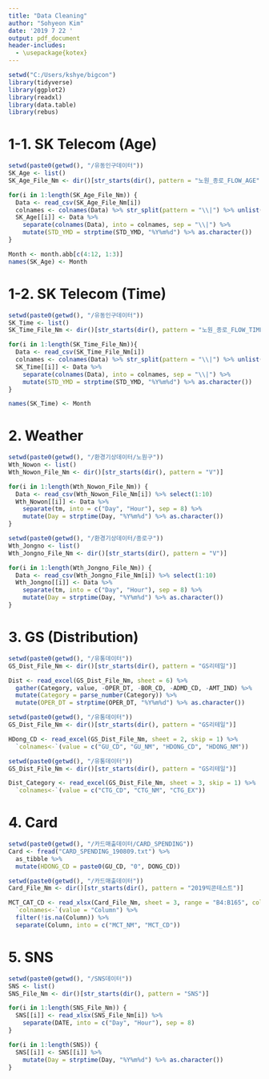 ```yaml
---
title: "Data Cleaning"
author: "Sohyeon Kim"
date: '2019 7 22 '
output: pdf_document
header-includes:
  - \usepackage{kotex}
---
```



```r
setwd("C:/Users/kshye/bigcon")
library(tidyverse)
library(ggplot2)
library(readxl)
library(data.table)
library(rebus)
```


# 1-1. SK Telecom (Age)

```r
setwd(paste0(getwd(), "/유동인구데이터"))
SK_Age <- list()
SK_Age_File_Nm <- dir()[str_starts(dir(), pattern = "노원_종로_FLOW_AGE")]

for(i in 1:length(SK_Age_File_Nm)) {
  Data <- read_csv(SK_Age_File_Nm[i])
  colnames <- colnames(Data) %>% str_split(pattern = "\\|") %>% unlist()
  SK_Age[[i]] <- Data %>% 
    separate(colnames(Data), into = colnames, sep = "\\|") %>%
    mutate(STD_YMD = strptime(STD_YMD, "%Y%m%d") %>% as.character())
}

Month <- month.abb[c(4:12, 1:3)]
names(SK_Age) <- Month
```


# 1-2. SK Telecom (Time)

```r
setwd(paste0(getwd(), "/유동인구데이터"))
SK_Time <- list()
SK_Time_File_Nm <- dir()[str_starts(dir(), pattern = "노원_종로_FLOW_TIME")]

for(i in 1:length(SK_Time_File_Nm)){
  Data <- read_csv(SK_Time_File_Nm[i])
  colnames <- colnames(Data) %>% str_split(pattern = "\\|") %>% unlist()
  SK_Time[[i]] <- Data %>%
    separate(colnames(Data), into = colnames, sep = "\\|") %>% 
    mutate(STD_YMD = strptime(STD_YMD, "%Y%m%d") %>% as.character())
}

names(SK_Time) <- Month
```

# 2. Weather

```r
setwd(paste0(getwd(), "/환경기상데이터/노원구"))
Wth_Nowon <- list()
Wth_Nowon_File_Nm <- dir()[str_starts(dir(), pattern = "V")]

for(i in 1:length(Wth_Nowon_File_Nm)) {
  Data <- read_csv(Wth_Nowon_File_Nm[i]) %>% select(1:10)
  Wth_Nowon[[i]] <- Data %>%
    separate(tm, into = c("Day", "Hour"), sep = 8) %>%
    mutate(Day = strptime(Day, "%Y%m%d") %>% as.character())
}
```

```r
setwd(paste0(getwd(), "/환경기상데이터/종로구"))
Wth_Jongno <- list()
Wth_Jongno_File_Nm <- dir()[str_starts(dir(), pattern = "V")]

for(i in 1:length(Wth_Jongno_File_Nm)) {
  Data <- read_csv(Wth_Jongno_File_Nm[i]) %>% select(1:10)
  Wth_Jongno[[i]] <- Data %>%
    separate(tm, into = c("Day", "Hour"), sep = 8) %>%
    mutate(Day = strptime(Day, "%Y%m%d") %>% as.character())
}
```

# 3. GS (Distribution)



```r
setwd(paste0(getwd(), "/유통데이터"))
GS_Dist_File_Nm <- dir()[str_starts(dir(), pattern = "GS리테일")]

Dist <- read_excel(GS_Dist_File_Nm, sheet = 6) %>%
  gather(Category, value, -OPER_DT, -BOR_CD, -ADMD_CD, -AMT_IND) %>%
  mutate(Category = parse_number(Category)) %>%
  mutate(OPER_DT = strptime(OPER_DT, "%Y%m%d") %>% as.character())
```

```r
setwd(paste0(getwd(), "/유통데이터"))
GS_Dist_File_Nm <- dir()[str_starts(dir(), pattern = "GS리테일")]

HDong_CD <- read_excel(GS_Dist_File_Nm, sheet = 2, skip = 1) %>%
  `colnames<-`(value = c("GU_CD", "GU_NM", "HDONG_CD", "HDONG_NM"))
```

```r
setwd(paste0(getwd(), "/유통데이터"))
GS_Dist_File_Nm <- dir()[str_starts(dir(), pattern = "GS리테일")]

Dist_Category <- read_excel(GS_Dist_File_Nm, sheet = 3, skip = 1) %>%
  `colnames<-`(value = c("CTG_CD", "CTG_NM", "CTG_EX"))
```



# 4. Card

```r
setwd(paste0(getwd(), "/카드매출데이터/CARD_SPENDING"))
Card <- fread("CARD_SPENDING_190809.txt") %>%
  as_tibble %>%
  mutate(HDONG_CD = paste0(GU_CD, "0", DONG_CD))
```

```r
setwd(paste0(getwd(), "/카드매출데이터"))
Card_File_Nm <- dir()[str_starts(dir(), pattern = "2019빅콘테스트")]

MCT_CAT_CD <- read_xlsx(Card_File_Nm, sheet = 3, range = "B4:B165", col_names = FALSE) %>%
  `colnames<-`(value = "Column") %>%
  filter(!is.na(Column)) %>%
  separate(Column, into = c("MCT_NM", "MCT_CD"))
```


# 5. SNS

```r
setwd(paste0(getwd(), "/SNS데이터"))
SNS <- list()
SNS_File_Nm <- dir()[str_starts(dir(), pattern = "SNS")]

for(i in 1:length(SNS_File_Nm)) {
  SNS[[i]] <- read_xlsx(SNS_File_Nm[i]) %>% 
    separate(DATE, into = c("Day", "Hour"), sep = 8)
}
```


```r
for(i in 1:length(SNS)) {
  SNS[[i]] <- SNS[[i]] %>% 
    mutate(Day = strptime(Day, "%Y%m%d") %>% as.character())
}
```









